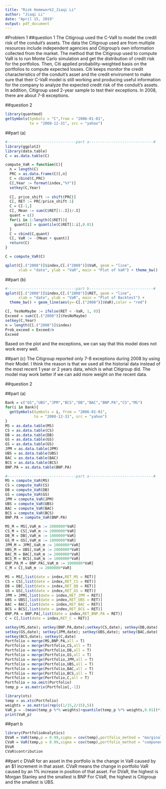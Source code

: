---
title: "Risk Homework2_Jiaqi Li"
author: "Jiaqi Li"
date: "April 15, 2019"
output: pdf_document
---

#Problem 1
##question 1
The Citigroup used the C-VaR to model the credit risk of the conduit's assets. The data the Citigroup used are from multiple resources include independent agencies and Citigroup's own information collected from the market. The method that the Citigroup used to compute VaR is to run Monte Carlo simulation and get the distribution of credit risk for the portfolios. Then, Citi applied probability-weighted basis on the portfolios to compute expected losses. Citi keeps monitor the credit characteristics of the conduit's asset and the credit enviroment to make sure that their C-VaR model is still working and producing useful information for the company to analyze the expected credit risk of the conduit's assets. In addition, Citigroup used 2-year sample to test their exceptions. In 2008, there are about 7-8 exceptions.



##question 2
```{r}
library(quantmod)
getSymbols(Symbols = "C",from = "2006-01-01",
           to = "2008-12-31", src = "yahoo")
```

##part (a)
```{r}
#-------------------------------part a-----------------------------#
library(ggplot2)
library(data.table)
C = as.data.table(C)

compute_VaR = function(C){
  n = length(C)
  PRC = as.data.frame(C)[,n]
  C = cbind(C,PRC)
  C[,Year := format(index,"%Y")]
  setkey(C,Year)
  
  C[, price_shift := shift(PRC)]
  C[, RET := PRC/price_shift-1]
  C = C[-1,]
  C[, Mean := sum(C$RET[1:.I])/.I]
  quant = c()
  for(i in 1:length(C$RET)){
    quant[i] = quantile(C$RET[1:i],0.01)
  }
  C = cbind(C,quant)
  C[, VaR := -(Mean + quant)]
  return(C)
}

C = compute_VaR(C)

qplot(C[.("2008")]$index,C[.("2008")]$VaR, geom = "line",
      xlab = "date", ylab = "VaR", main = "Plot of VaR") + theme_bw()
```

##part (b)
```{r}
#-------------------------------part b-----------------------------#
qplot(C[.("2008")]$index,C[.("2008")]$RET, geom = "line",
      xlab = "date", ylab = "VaR", main = "Plot of Backtest") +
  theme_bw() + geom_line(aes(y=-C[.("2008")]$VaR),color = "red")

C[, YesNoMaybe := ifelse(RET < -VaR, 1, 0)]
Exceed = sum(C[.("2008")]$YesNoMaybe)
setkey(C,Year)
n = length(C[.("2008")]$index)
Prob_exceed = Exceed/n
Exceed
```
Based on the plot and the exceptions, we can say that this model does not work every well.


##part (c)
 The Citigroup reported only 7-8 exceptions during 2008 by using their Model. I think the reason is that we used all the historial data instead of the most recent 1 year or 2 years data, which is what Citigroup did. The model may work better if we can add more weight on the recent data.


##question 2

##part (a)
```{r}
Bank = c("GS","UBS","JPM","BCS","DB","BAC","BNP.PA","CS","MS")
for(i in Bank){
  getSymbols(Symbols = i, from = "2006-01-01",
             to = "2008-12-31", src = "yahoo")
}
MS = as.data.table(MS)
CS = as.data.table(CS)
DB = as.data.table(DB)
GS = as.data.table(GS)
GS = as.data.table(GS)
JPM = as.data.table(JPM)
UBS = as.data.table(UBS)
BAC = as.data.table(BAC)
BCS = as.data.table(BCS)
BNP.PA = as.data.table(BNP.PA)

#-------------------------------part a-----------------------------#
MS = compute_VaR(MS)
CS = compute_VaR(CS)
DB = compute_VaR(DB)
GS = compute_VaR(GS)
JPM = compute_VaR(JPM)
UBS = compute_VaR(UBS)
BAC = compute_VaR(BAC)
BCS = compute_VaR(BCS)
BNP.PA = compute_VaR(BNP.PA)

MS_M = MS[,VaR_m := 2000000*VaR]
CS_M = CS[,VaR_m := 2000000*VaR]
DB_M = DB[,VaR_m := 1000000*VaR]
GS_M = GS[,VaR_m := 1000000*VaR]
JPM_M = JPM[,VaR_m := 1000000*VaR]
UBS_M = UBS[,VaR_m := 2000000*VaR]
BAC_M = BAC[,VaR_m := 2000000*VaR]
BCS_M = BCS[,VaR_m := 1000000*VaR]
BNP.PA_M = BNP.PA[,VaR_m := 1000000*VaR]
C_M = C[,VaR_m := 2000000*VaR]

MS = MS[,list(date = index,RET_MS = RET)]
CS = CS[,list(date = index,RET_CS = RET)]
DB = DB[,list(date = index,RET_DB = RET)]
GS = GS[,list(date = index,RET_GS = RET)]
JPM = JPM[,list(date = index,RET_JPM = RET)]
UBS = UBS[,list(date = index,RET_UBS = RET)]
BAC = BAC[,list(date = index,RET_BAC = RET)]
BCS = BCS[,list(date = index,RET_BCS = RET)]
BNP.PA = BNP.PA[,list(date = index,RET_BNP.PA = RET)]
C = C[,list(date = index,RET_C = RET)]

setkey(MS,date); setkey(BNP.PA,date);setkey(CS,date); setkey(DB,date)
setkey(GS,date); setkey(JPM,date); setkey(UBS,date); setkey(BAC,date)
setkey(BCS,date); setkey(C,date)
Portfolio = merge(MS,BNP.PA,all = T)
Portfolio = merge(Portfolio,CS,all = T)
Portfolio = merge(Portfolio,DB,all = T)
Portfolio = merge(Portfolio,GS,all = T)
Portfolio = merge(Portfolio,JPM,all = T)
Portfolio = merge(Portfolio,UBS,all = T)
Portfolio = merge(Portfolio,BAC,all = T)
Portfolio = merge(Portfolio,BCS,all = T)
Portfolio = merge(Portfolio,C,all = T)
Portfolio = na.omit(Portfolio)
temp_p = as.matrix(Portfolio[,-1])

library(xts)
temp = as.xts(Portfolio)
weights = as.matrix(rep(c(1/15,2/15),5))
VaR_p = -(mean(temp_p %*% weights)+quantile(temp_p %*% weights,0.01))*15
print(VaR_p)
```

##part b
```{r}
library(PortfolioAnalytics)
DVaR = VaR(temp,p = 0.99,sigma = cov(temp),portfolio_method = "marginal",weights = weights)
CVaR = VaR(temp,p = 0.99,sigma = cov(temp),portfolio_method = "component",weights = weights)
DVaR
CVaR$contribution
```

##part c
DVaR for an asset in the portfolio is the change in VaR caused by an $1 increment in that asset.
CVaR means the change in portfolio VaR caused by an 1% increase in position of that asset.
For DVaR, the highest is Morgan Stanley and the smallest is BNP
For CVaR, the highest is Citigroup and the smallest is UBS.
